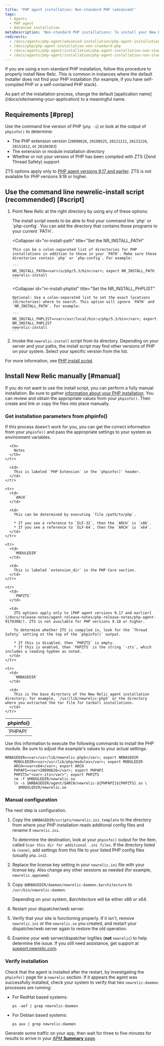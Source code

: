 ```yaml
---
title: 'PHP agent installation: Non-standard PHP (advanced)'
tags:
  - Agents
  - PHP agent
  - Advanced installation
metaDescription: 'Non-standard PHP installations: To install your New Relic PHP agent with the newrelic-install script, or to install manually, start here.'
redirects:
  - /docs/agents/php-agent/advanced-installation/php-agent-installation-non-standard-php-advanced
  - /docs/php/php-agent-installation-non-standard-php
  - /docs/agents/php-agent/installation/php-agent-installation-non-standard-php
  - /docs/agents/php-agent/installation/php-agent-installation-non-standard-php-advanced
---
```


If you are using a non-standard PHP installation, follow this procedure to properly install New Relic. This is common in instances where the default installer does not find your PHP installation (for example, if you have self-compiled PHP or a self-contained PHP stack).

<Callout variant="important">
  As part of the installation process, change the default [application name](/docs/site/naming-your-application) to a meaningful name.
</Callout>

## Requirements [#prep]

Use the command line version of PHP (`php -i`) or look at the output of `phpinfo()` to determine:

* The PHP extension version (`20090626`, `20100525`, `20121212`, `20131226`, `20151012`, or `20160303`)
* The extension or module installation directory
* Whether or not your version of PHP has been compiled with ZTS (Zend Thread Safety) support

ZTS options apply only to [PHP agent versions 9.17 and earlier](/docs/release-notes/agent-release-notes/php-release-notes/php-agent-9170300/). ZTS is not available for PHP versions 9.18 or higher.

## Use the command line newrelic-install script (recommended) [#script]

1. Point New Relic at the right directory by using any of these options:

   <CollapserGroup>
     <Collapser
       id="add-php-to-path"
       title="Add your PHP location to your PATH"
     >
       The install script needs to be able to find your command line `php` or `php-config`. You can add the directory that contains those programs to your current `PATH`.
     </Collapser>

     <Collapser
       id="nr-install-path"
       title="Set the NR_INSTALL_PATH"
     >
       This can be a colon-separated list of directories for PHP installations in addition to those in your `PATH`. Make sure these directories contain `php` or `php-config`. For example:

       ```
       NR_INSTALL_PATH=<var>/u/php/5.3/bin</var>; export NR_INSTALL_PATH
       newrelic-install
       ```
     </Collapser>

     <Collapser
       id="nr-install-phplist"
       title="Set the NR_INSTALL_PHPLIST"
     >
       Optional: Use a colon-separated list to set the exact locations (directories) where to search. This option will ignore `PATH` and `NR_INSTALL_PATH`. For example:

       ```
       NR_INSTALL_PHPLIST=<var>/usr/local/bin:u/php/5.3/bin</var>; export NR_INSTALL_PHPLIST
       newrelic-install
       ```
     </Collapser>
   </CollapserGroup>
2. Invoke the `newrelic-install` script from its directory. Depending on your server and your paths, the install script may find other versions of PHP on your system. Select your specific version from the list.

For more information, see [PHP install script](/docs/agents/php-agent/installation/newrelic-install-script).

## Install New Relic manually [#manual]

If you do not want to use the install script, you can perform a fully manual installation. Be sure to gather [information about your PHP installation](/docs/agents/php-agent/advanced-installation/php-agent-installation-non-standard-php-advanced/#prep). You can review and obtain the appropriate values from your `phpinfo()`. Then create and link or copy the files into place manually.

### Get installation parameters from phpinfo()

If this process doesn't work for you, you can get the correct information from your `phpinfo()` and pass the appropriate settings to your system as environment variables.

<table>
  <thead>
    <tr>
      <th width={125}>
        phpinfo()
      </th>

      <th>
        Notes
      </th>
    </tr>
  </thead>

  <tbody>
    <tr>
      <td>
        `PHPAPI`
      </td>

      <td>
        This is labeled `PHP Extension` in the `phpinfo()` header.
      </td>
    </tr>

    <tr>
      <td>
        `ARCH`
      </td>

      <td>
        This can be determined by executing `file /path/to/php`.

        * If you see a reference to `ELF-32`, then the `ARCH` is `x86`.
        * If you see a reference to `ELF-64`, then the `ARCH` is `x64`.
      </td>
    </tr>

    <tr>
      <td>
        `MODULEDIR`
      </td>

      <td>
        This is labeled `extension_dir` in the PHP Core section.
      </td>
    </tr>

    <tr>
      <td>
        `PHPZTS`
      </td>

      <td>
        ZTS options apply only to [PHP agent versions 9.17 and earlier](/docs/release-notes/agent-release-notes/php-release-notes/php-agent-9170300/). ZTS is not available for PHP versions 9.18 or higher.

        To determine whether ZTS is compiled in, look for the `Thread Safety` setting at the top of the `phpinfo()` output.

        * If this is disabled, then `PHPZTS` is empty.
        * If this is enabled, then `PHPZTS` is the string `-zts`, which includes a leading hyphen as noted.
      </td>
    </tr>

    <tr>
      <td>
        `NRBASEDIR`
      </td>

      <td>
        This is the base directory of the New Relic agent installation directory; for example, `/usr/lib/newrelic-php5` or the directory where you extracted the tar file for tarball installations.
      </td>
    </tr>
  </tbody>
</table>

Use this information to execute the following commands to install the PHP module. Be sure to adjust the example's values to your actual settings.

```
NRBASEDIR=<var>/usr/lib/newrelic-php5</var>; export NRBASEDIR
    MODULEDIR=<var>/usr/lib/php/modules</var>; export MODULEDIR
    ARCH=<var>x64</var>; export ARCH
    PHPAPI=<var>20090626</var>; export PHPAPI
    PHPZTS="<var>-zts</var>"; export PHPZTS
    rm -f $MODULEDIR/newrelic.so
    ln -s $NRBASEDIR/agent/$ARCH/newrelic-${PHPAPI}${PHPZTS}.so \
      $MODULEDIR/newrelic.so
```

### Manual configuration

The next step is configuration.

1. Copy the `$NRBASEDIR/scripts/newrelic.ini.template` to the directory from where your PHP installation reads additional config files and rename it `newrelic.ini`.

   To determine the destination, look at your `phpinfo()` output for the item, called `Scan this dir for additional .ini files`. If the directory listed is `(none)`, add settings from this file to your listed PHP config files (usually `php.ini`).
2. Replace the license key setting in your `newrelic.ini` file with your license key. Also change any other sessions as needed (for example, `newrelic.appname`).
3. Copy `$NRBASEDIR/daemon/newrelic-daemon.$architecture` to `/usr/bin/newrelic-daemon`.

   Depending on your system, <var>$architecture</var> will be either x86 or x64.
4. Restart your dispatcher/web server.
5. Verify that your site is functioning properly. If it isn't, remove `newrelic.ini` or the `newrelic.so` you created, and restart your dispatcher/web server again to restore the old operation.
6. Examine your web server/dispatcher logfiles (**not** `newrelic`) to help determine the issue. If you still need assistance, get support at [support.newrelic.com](https://support.newrelic.com).

### Verify installation

Check that the agent is installed after the restart, by investigating the `phpinfo()` page for a `newrelic` section. If it appears the agent was successfully installed, check your system to verify that two `newrelic-daemon` processes are running:

* For RedHat based systems:

  ```
  ps -aef | grep newrelic-daemon
  ```
* For Debian based systems:

  ```
  ps aux | grep newrelic-daemon
  ```

Generate some traffic on your app, then wait for three to five minutes for results to arrive in your [APM **Summary** page](/docs/apm/apm-ui-pages/monitoring/apm-summary-page-view-transaction-apdex-usage-data/).
